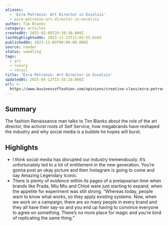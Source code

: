```yaml
---
aliases:
  - 'Ezra Petronio: Art Director in Excelsis'
  - ezra-petronio-art-director-in-excelsis
author: Tim Blanks
category: articles
createdAt: 2025-02-09T20:38:30.000Z
lastHighlightedOn: 2023-11-23T11:05:55.610Z
publishedOn: 2023-11-09T00:00:00.000Z
source: reader
status: seedling
tags:
  - art
  - luxury
  - retail
title: 'Ezra Petronio: Art Director in Excelsis'
updatedAt: 2025-04-12T15:55:18.000Z
url: >-
  https://www.businessoffashion.com/opinions/creative-class/ezra-petronio-profile/
---
```

## Summary

The fashion Renaissance man talks to Tim Blanks about the role of the art director, the activist roots of Self Service, how megabrands have reshaped the industry and why social media is a bubble he hopes will burst.

## Highlights

- I think social media has disrupted our industry tremendously. It’s unfortunately led to a lot of entitlement in the new generation. You’re gonna post an okay picture and then Instagram is going to come and say Amazing Legendary Iconic.
- There is plenty of evidence within its pages of a prelapsarian time when brands like Prada, Miu Miu and Chloé were just starting to expand, when the appetite for experiment was still strong. “Whereas today, people want to know what works, so they apply existing systems. Now, when we work on a campaign, there are so many people in every brand and they all have their say-so and you end up having to convince everyone to agree on something. There’s no more place for magic and you’re kind of replicating the same thing.”
